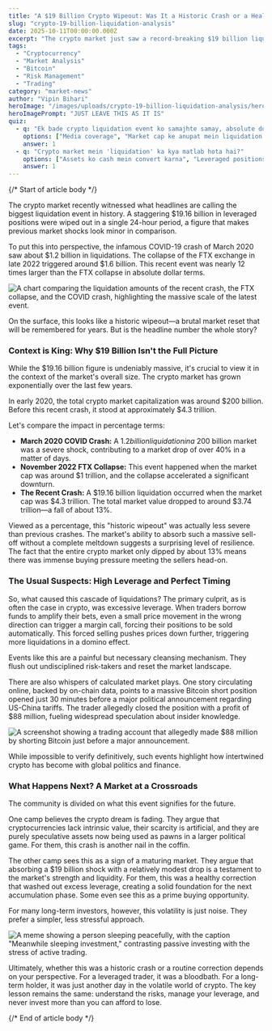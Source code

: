```yaml
---
title: "A $19 Billion Crypto Wipeout: Was It a Historic Crash or a Healthy Correction?"
slug: "crypto-19-billion-liquidation-analysis"
date: 2025-10-11T00:00:00.000Z
excerpt: "The crypto market just saw a record-breaking $19 billion liquidation event, dwarfing previous crashes. But a closer look at the data reveals a more nuanced story about market maturity, leverage, and the difference between headline numbers and real impact."
tags:
  - "Cryptocurrency"
  - "Market Analysis"
  - "Bitcoin"
  - "Risk Management"
  - "Trading"
category: "market-news"
author: "Vipin Bihari"
heroImage: "/images/uploads/crypto-19-billion-liquidation-analysis/hero-image.jpg"
heroImagePrompt: "JUST LEAVE THIS AS IT IS"
quiz:
  - q: "Ek bade crypto liquidation event ko samajhte samay, absolute dollar amount se zyada important kya ho sakta hai?"
    options: ["Media coverage", "Market cap ke anupat mein liquidation ka percentage", "Social media par panic"]
    answer: 1
  - q: "Crypto market mein 'liquidation' ka kya matlab hota hai?"
    options: ["Assets ko cash mein convert karna", "Leveraged positions ka jabran band hona", "Ek naya coin launch karna"]
    answer: 1
---
```


{/*  Start of article body  */}

The crypto market recently witnessed what headlines are calling the biggest liquidation event in history. A staggering $19.16 billion in leveraged positions were wiped out in a single 24-hour period, a figure that makes previous market shocks look minor in comparison.

To put this into perspective, the infamous COVID-19 crash of March 2020 saw about $1.2 billion in liquidations. The collapse of the FTX exchange in late 2022 triggered around $1.6 billion. This recent event was nearly 12 times larger than the FTX collapse in absolute dollar terms.

![A chart comparing the liquidation amounts of the recent crash, the FTX collapse, and the COVID crash, highlighting the massive scale of the latest event.](/images/uploads/crypto-19-billion-liquidation-analysis/liquidation-comparison-chart.png)

On the surface, this looks like a historic wipeout—a brutal market reset that will be remembered for years. But is the headline number the whole story?

### Context is King: Why $19 Billion Isn't the Full Picture

While the $19.16 billion figure is undeniably massive, it's crucial to view it in the context of the market's overall size. The crypto market has grown exponentially over the last few years.

In early 2020, the total crypto market capitalization was around $200 billion. Before this recent crash, it stood at approximately $4.3 trillion.

Let's compare the impact in percentage terms:
*   **March 2020 COVID Crash:** A $1.2 billion liquidation in a ~$200 billion market was a severe shock, contributing to a market drop of over 40% in a matter of days.
*   **November 2022 FTX Collapse:** This event happened when the market cap was around $1 trillion, and the collapse accelerated a significant downturn.
*   **The Recent Crash:** A $19.16 billion liquidation occurred when the market cap was $4.3 trillion. The total market value dropped to around $3.74 trillion—a fall of about 13%.

Viewed as a percentage, this "historic wipeout" was actually less severe than previous crashes. The market's ability to absorb such a massive sell-off without a complete meltdown suggests a surprising level of resilience. The fact that the entire crypto market only dipped by about 13% means there was immense buying pressure meeting the sellers head-on.

### The Usual Suspects: High Leverage and Perfect Timing

So, what caused this cascade of liquidations? The primary culprit, as is often the case in crypto, was excessive leverage. When traders borrow funds to amplify their bets, even a small price movement in the wrong direction can trigger a margin call, forcing their positions to be sold automatically. This forced selling pushes prices down further, triggering more liquidations in a domino effect.

Events like this are a painful but necessary cleansing mechanism. They flush out undisciplined risk-takers and reset the market landscape.

There are also whispers of calculated market plays. One story circulating online, backed by on-chain data, points to a massive Bitcoin short position opened just 30 minutes before a major political announcement regarding US-China tariffs. The trader allegedly closed the position with a profit of $88 million, fueling widespread speculation about insider knowledge.

![A screenshot showing a trading account that allegedly made $88 million by shorting Bitcoin just before a major announcement.](/images/uploads/crypto-19-billion-liquidation-analysis/profitable-short-trade.png)

While impossible to verify definitively, such events highlight how intertwined crypto has become with global politics and finance.

### What Happens Next? A Market at a Crossroads

The community is divided on what this event signifies for the future.

One camp believes the crypto dream is fading. They argue that cryptocurrencies lack intrinsic value, their scarcity is artificial, and they are purely speculative assets now being used as pawns in a larger political game. For them, this crash is another nail in the coffin.

The other camp sees this as a sign of a maturing market. They argue that absorbing a $19 billion shock with a relatively modest drop is a testament to the market's strength and liquidity. For them, this was a healthy correction that washed out excess leverage, creating a solid foundation for the next accumulation phase. Some even see this as a prime buying opportunity.

For many long-term investors, however, this volatility is just noise. They prefer a simpler, less stressful approach.

![A meme showing a person sleeping peacefully, with the caption "Meanwhile sleeping investment," contrasting passive investing with the stress of active trading.](/images/uploads/crypto-19-billion-liquidation-analysis/sleeping-investment-meme.jpg)

Ultimately, whether this was a historic crash or a routine correction depends on your perspective. For a leveraged trader, it was a bloodbath. For a long-term holder, it was just another day in the volatile world of crypto. The key lesson remains the same: understand the risks, manage your leverage, and never invest more than you can afford to lose.

{/*  End of article body  */}
